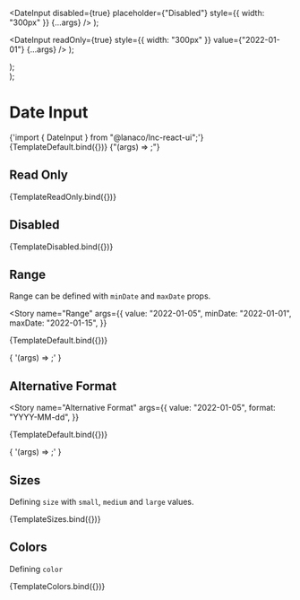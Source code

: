 
<Meta title="Basic Inputs/Date Input" component={DateInput} />


  <DateInput
    disabled={true}
    placeholder={"Disabled"}
    style={{ width: "300px" }}
    {...args}
  />
);

  <DateInput
    readOnly={true}
    style={{ width: "300px" }}
    value={"2022-01-01"}
    {...args}
  />
);

  <div style={{ display: "flex", flexDirection: "column", gap: "12px" }}>
    <DateInput {...args} size="small" />
    <DateInput {...args} size="medium" />
    <DateInput {...args} size="large" />
  </div>
);

  <div style={{ display: "flex", flexDirection: "column", gap: "12px" }}>
    <DateInput {...args} color="primary" />
    <DateInput {...args} color="secondary" />
    <DateInput {...args} color="success" />
    <DateInput {...args} color="warning" />
    <DateInput {...args} color="danger" />
    <DateInput {...args} color="information" />
    <DateInput {...args} color="neutral" />
  </div>
);

# Date Input

<SyntaxHighlighter language="jsx" style={nord}>
  {'import { DateInput } from "@lanaco/lnc-react-ui";'}
</SyntaxHighlighter>

<Story name="Default" args={{}}>
  {TemplateDefault.bind({})}
</Story>

<SyntaxHighlighter language="jsx" style={nord}>
  {"(args) => <DateInput {...args} />;"}
</SyntaxHighlighter>

<ArgsTable story="Default" />

## Read Only

<Canvas>
  <Story name="Read Only" args={{}}>
    {TemplateReadOnly.bind({})}
  </Story>
</Canvas>

## Disabled

<Canvas>
  <Story name="Disabled" args={{}}>
    {TemplateDisabled.bind({})}
  </Story>
</Canvas>

## Range

Range can be defined with `minDate` and `maxDate` props.

<Story
  name="Range"
  args={{
    value: "2022-01-05",
    minDate: "2022-01-01",
    maxDate: "2022-01-15",
  }}
>
  {TemplateDefault.bind({})}
</Story>

<SyntaxHighlighter language="jsx" style={nord}>
  {
    '(args) => <DateInput value={"2022-01-05"} minDate={"2022-01-01"} maxDate={"2022-01-15"} {...args} />;'
  }
</SyntaxHighlighter>

## Alternative Format

<Story
  name="Alternative Format"
  args={{
    value: "2022-01-05",
    format: "YYYY-MM-dd",
  }}
>
  {TemplateDefault.bind({})}
</Story>

<SyntaxHighlighter language="jsx" style={nord}>
  {
    '(args) => <DateInput value={"2022-01-05"} format={"YYYY-MM-dd"} {...args} />;'
  }
</SyntaxHighlighter>

## Sizes

Defining `size` with `small`, `medium` and `large` values.

<Canvas>
  <Story name="Sizes" args={{}}>
    {TemplateSizes.bind({})}
  </Story>
</Canvas>

## Colors

Defining `color`

<Canvas>
  <Story name="Colors" args={{}}>
    {TemplateColors.bind({})}
  </Story>
</Canvas>
